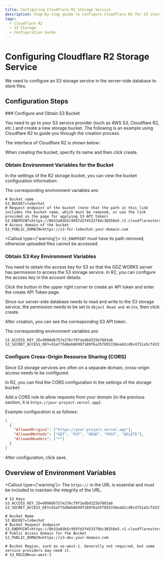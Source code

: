 ```yaml
---
title: Configuring Cloudflare R2 Storage Service
description: Step-by-step guide to configure Cloudflare R2 for S3 storage.
tags:
  - Cloudflare R2
  - S3 Storage
  - Configuration Guide
---
```


# Configuring Cloudflare R2 Storage Service

We need to configure an S3 storage service in the server-side database to store files.

## Configuration Steps

<Steps>
  ### Configure and Obtain S3 Bucket

  You need to go to your S3 service provider (such as AWS S3, Cloudflare R2, etc.) and create a new storage bucket. The following is an example using Cloudflare R2 to guide you through the creation process.

  The interface of Cloudflare R2 is shown below:

  When creating the bucket, specify its name and then click create.

  ### Obtain Environment Variables for the Bucket

  In the settings of the R2 storage bucket, you can view the bucket configuration information:

  The corresponding environment variables are:

  ```shell
  # Bucket name
  S3_BUCKET=lobechat
  # Request endpoint of the bucket (note that the path in this link includes the bucket name, which must be removed, or use the link provided on the page for applying S3 API token)
  S3_ENDPOINT=https://0b33a03b5c993fd2f453379dc36558e5.r2.cloudflarestorage.com
  # Access domain of the bucket
  S3_PUBLIC_DOMAIN=https://s3-for-lobechat.your-domain.com
  ```

  <Callout type={'warning'}>
    `S3_ENDPOINT` must have its path removed, otherwise uploaded files cannot be accessed.
  </Callout>

  ### Obtain S3 Key Environment Variables

  You need to obtain the access key for S3 so that the GDZ.WORKS server has permission to access the S3 storage service. In R2, you can configure the access key in the account details:

  Click the button in the upper right corner to create an API token and enter the create API Token page.

  Since our server-side database needs to read and write to the S3 storage service, the permission needs to be set to `Object Read and Write`, then click create.

  After creation, you can see the corresponding S3 API token.

  The corresponding environment variables are:

  ```shell
  S3_ACCESS_KEY_ID=9998d6757e276cf9f1edbd325b7083a6
  S3_SECRET_ACCESS_KEY=55af75d8eb6b99f189f6a35f855336ea62cd9c4751a5cf4337c53c1d3f497ac2
  ```

  ### Configure Cross-Origin Resource Sharing (CORS)

  Since S3 storage services are often on a separate domain, cross-origin access needs to be configured.

  In R2, you can find the CORS configuration in the settings of the storage bucket:

  Add a CORS rule to allow requests from your domain (in the previous section, it is `https://your-project.vercel.app`):

  Example configuration is as follows:

  ```json
  [
    {
      "AllowedOrigins": ["https://your-project.vercel.app"],
      "AllowedMethods": ["GET", "PUT", "HEAD", "POST", "DELETE"],
      "AllowedHeaders": ["*"]
    }
  ]
  ```

  After configuration, click save.
</Steps>

## Overview of Environment Variables

<Callout type={'warning'}>
  The `https://` in the URL is essential and must be included to maintain the integrity of the URL.
</Callout>

```shell
# S3 Keys
S3_ACCESS_KEY_ID=9998d6757e276cf9f1edbd325b7083a6
S3_SECRET_ACCESS_KEY=55af75d8eb6b99f189f6a35f855336ea62cd9c4751a5cf4337c53c1d3f497ac2

# Bucket Name
S3_BUCKET=lobechat
# Bucket Request Endpoint
S3_ENDPOINT=https://0b33a03b5c993fd2f453379dc36558e5.r2.cloudflarestorage.com
# Public Access Domain for the Bucket
S3_PUBLIC_DOMAIN=https://s3-dev.your-domain.com

# Bucket Region, such as us-west-1. Generally not required, but some service providers may need it.
# S3_REGION=us-west-1
```
